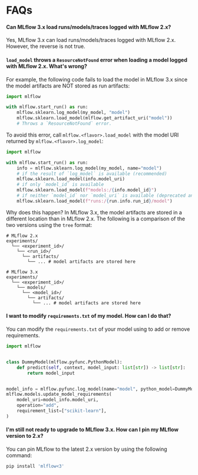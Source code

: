 
# FAQs

#### Can MLflow 3.x load runs/models/traces logged with MLflow 2.x?

Yes, MLflow 3.x can load runs/models/traces logged with MLflow 2.x. However, the reverse is not true.

#### `load_model` throws a `ResourceNotFound` error when loading a model logged with MLflow 2.x. What's wrong?

For example, the following code fails to load the model in MLflow 3.x since the model artifacts are NOT stored as run artifacts:

```python
import mlflow

with mlflow.start_run() as run:
    mlflow.sklearn.log_model(my_model, "model")
    mlflow.sklearn.load_model(mlflow.get_artifact_uri("model"))
    # Throws a `ResourceNotFound` error.
```

To avoid this error, call `mlflow.<flavor>.load_model` with the model URI returned by `mlflow.<flavor>.log_model`:

```python
import mlflow

with mlflow.start_run() as run:
    info = mlflow.sklearn.log_model(my_model, name="model")
    # if the result of `log_model` is available (recommended)
    mlflow.sklearn.load_model(info.model_uri)
    # if only `model_id` is available
    mlflow.sklearn.load_model(f"models:/{info.model_id}")
    # if neither `model_id` nor `model_uri` is available (deprecated and will be removed in future versions)
    mlflow.sklearn.load_model(f"runs:/{run.info.run_id}/model")
```

Why does this happen? In MLflow 3.x, the model artifacts are stored in a different location than in MLflow 2.x. The following is a comparison of the two versions using the `tree` format:

```shell
# MLflow 2.x
experiments/
  └── <experiment_id>/
    └── <run_id>/
      └── artifacts/
        └── ... # model artifacts are stored here

# MLflow 3.x
experiments/
  └── <experiment_id>/
    └── models/
      └── <model_id>/
        └── artifacts/
          └── ... # model artifacts are stored here
```

#### I want to modify `requirements.txt` of my model. How can I do that?

You can modify the `requirements.txt` of your model using <APILink fn="mlflow.models.update_model_requirements" /> to add or remove requirements.

```python
import mlflow


class DummyModel(mlflow.pyfunc.PythonModel):
    def predict(self, context, model_input: list[str]) -> list[str]:
        return model_input


model_info = mlflow.pyfunc.log_model(name="model", python_model=DummyModel())
mlflow.models.update_model_requirements(
    model_uri=model_info.model_uri,
    operation="add",
    requirement_list=["scikit-learn"],
)
```

#### I'm still not ready to upgrade to MLflow 3.x. How can I pin my MLflow version to 2.x?

You can pin MLflow to the latest 2.x version by using the following command:

```bash
pip install 'mlflow<3'
```
